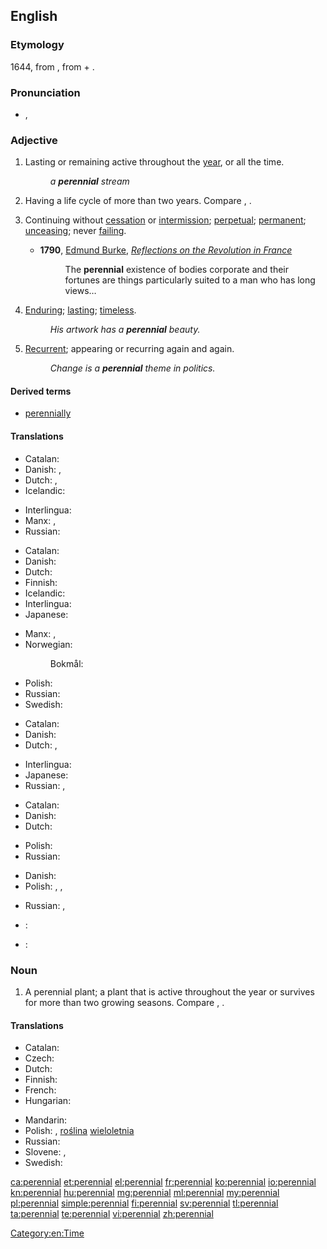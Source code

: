 {{wikipedia|dab=Perennial (disambiguation)|Perennial}}
==English==

===Etymology===
1644, from {{etyl|la|en}} {{term|perennis||lasting through the whole year|lang=la}}, from {{term|per-||through}} + {{term|annus||year}}.

===Pronunciation===
* {{IPA|/pəˈɹɛniəl/}}, {{X-SAMPA|/p@"rEni@l/}}

===Adjective===
{{en-adj|-}}

# Lasting or remaining active throughout the [[year]], or all the time.
#: ''a '''perennial''' stream''
# {{context|botany|of a plant|lang=en}} Having a life cycle of more than two years. Compare {{term|annual}}, {{term|biennial}}.
# {{context|figuratively|lang=en}} Continuing without [[cessation]] or [[intermission]]; [[perpetual]]; [[permanent]]; [[unceasing]]; never [[failing]].
#* '''1790''', [[w:Edmund Burke|Edmund Burke]], ''[[s:Reflections on the Revolution in France|Reflections on the Revolution in France]]''
#*: The '''perennial''' existence of bodies corporate and their fortunes are things particularly suited to a man who has long views…
# {{context|figuratively|lang=en}} [[enduring|Enduring]]; [[lasting]]; [[timeless]].
#: ''His artwork has a '''perennial''' beauty.''
# {{context|figuratively|lang=en}} [[recurrent|Recurrent]]; appearing or recurring again and again.
#: ''Change is a '''perennial''' theme in politics.''

====Derived terms====
* [[perennially]]

====Translations====
{{trans-top|lasting or remaining active throughout the year, or all the time}}
* Catalan: {{t-|ca|perenne}}
* Danish: {{t-|da|helårlig}}, {{t+|da|evig}}
* Dutch: {{t-|nl|gansjarig}}, {{t+|nl|eeuwig}}
* Icelandic: {{t+|is|fjölær|m}}
{{trans-mid}}
* Interlingua: {{t-|ia|perenne}}
* Manx: {{t-|gv|yl-vleeantagh}}, {{t-|gv|yl-vleinoil}}
* Russian: {{t+|ru|круглогодичный|tr=kruglogodíčnyj|sc=Cyrl}}
{{trans-bottom}}

{{trans-top|(of a plant) Having a life cycle of more than two years}}
* Catalan: {{t-|ca|perenne}}
* Danish: {{t-|da|flerårig}}
* Dutch: {{t-|nl|meerjarig}}
* Finnish: {{t-|fi|monivuotinen}}
* Icelandic: {{t+|is|fjölær|m}}
* Interlingua: {{t-|ia|perenne}}
* Japanese: {{t-|ja|多年生|tr=たねんせいの, tanensei no|alt=多年生の|sc=Jpan}}
{{trans-mid}}
* Manx: {{t-|gv|yl-vleeantagh}}, {{t-|gv|yl-vleinoil}}
* Norwegian:
*: Bokmål: {{t-|no|flerårig}}
* Polish: {{t+|pl|wieloletni|m}}
* Russian: {{t+|ru|многолетний|tr=mnogolétnij}}
* Swedish: {{t+|sv|flerårig}}
{{trans-bottom}}

{{trans-top|continuing without cessation or intermission; perpetual; permanent; unceasing; never failing}}
* Catalan: {{t-|ca|perenne}}
* Danish: {{t+|da|evig}}
* Dutch: {{t+|nl|voortdurend}}, {{t+|nl|eeuwig}}
{{trans-mid}}
* Interlingua: {{t-|ia|perenne}}
* Japanese: {{t-|ja|永続|tr=えいぞくする, eizoku suru|alt=永続する|sc=Jpan}}
* Russian: {{t+|ru|постоянный|tr=postojánnyj}}, {{t+|ru|вечный|tr=véčnyj|sc=Cyrl}}
{{trans-bottom}}

{{trans-top|enduring; lasting; timeless}}
* Catalan: {{t-|ca|perenne}}
* Danish: {{t+|da|evig}}
* Dutch: {{t+|nl|eeuwig}}
{{trans-mid}}
* Polish: {{t+|pl|odwieczny|m}}
* Russian: {{t+|ru|вечный|tr=véčnyj|sc=Cyrl}}
{{trans-bottom}}

{{trans-top|recurrent; appearing or recurring again and again}}
* Danish: {{t-|da|tilbagevendende}}
* Polish: {{t+|pl|częsty}}, {{t-|pl|powracający}}, {{t-|pl|powtarzający się|m}}
{{trans-mid}}
* Russian: {{t+|ru|повторяющийся|tr=povtorjájuščijsja|sc=Cyrl}}, {{t-|ru|возвращающийся|tr=vozvraščájuščijsja|sc=Cyrl}}
{{trans-bottom}}

{{checktrans-top}}
* {{ttbc|fr}}: {{t+|fr|pérenne}}
{{trans-mid}}
* {{ttbc|pt}}: {{t+|pt|perene}}
{{trans-bottom}}

===Noun===
{{wikipedia|Perennial plant}}
{{en-noun}}

# A perennial plant; a plant that is active throughout the year or survives for more than two growing seasons. Compare {{term|annual}}, {{term|biennial}}.

====Translations====
{{trans-top|perennial plant}}
* Catalan: {{t-|ca|perennifoli}}
* Czech: {{t+|cs|trvalka|f}}
* Dutch: {{t-|nl|meerjarig|alt=meerjarige}} {{t+|nl|plant|f}}
* Finnish: {{t+|fi|monivuotinen kasvi}}
* French: {{t+|fr|vivace|m|f}}
* Hungarian: {{t+|hu|évelő}}
{{trans-mid}}
* Mandarin: {{t|cmn|多年生|tr=duōniánshēng|sc=Hani}}
* Polish: {{t-|pl|bylina|f}}, [[roślina]] [[wieloletnia]] {{f}}
* Russian: {{t+|ru|многолетнее}} {{t+|ru|растение|n}}
* Slovene: {{t-|sl|trajnica}}, {{t-|sl|večletna rastlina}}
* Swedish: {{t+|sv|perenn}}
{{trans-bottom}}

[[Category:en:Time]]

[[ca:perennial]]
[[et:perennial]]
[[el:perennial]]
[[fr:perennial]]
[[ko:perennial]]
[[io:perennial]]
[[kn:perennial]]
[[hu:perennial]]
[[mg:perennial]]
[[ml:perennial]]
[[my:perennial]]
[[pl:perennial]]
[[simple:perennial]]
[[fi:perennial]]
[[sv:perennial]]
[[tl:perennial]]
[[ta:perennial]]
[[te:perennial]]
[[vi:perennial]]
[[zh:perennial]]